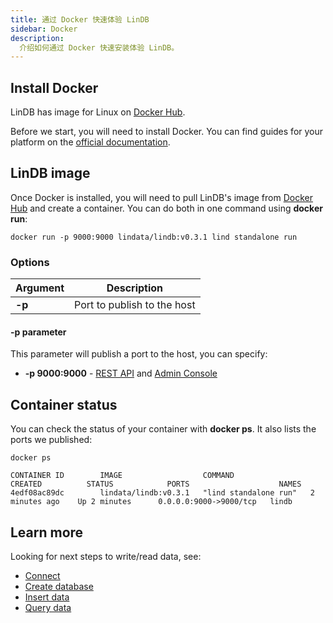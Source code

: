 ```yaml
---
title: 通过 Docker 快速体验 LinDB 
sidebar: Docker
description:
  介绍如何通过 Docker 快速安装体验 LinDB。
---
```


## Install Docker

LinDB has image for Linux on [Docker Hub](https://hub.docker.com/r/lindata/lindb).

Before we start, you will need to install Docker. You can find guides for your
platform on the [official documentation](https://docs.docker.com/get-docker/).

## LinDB image

Once Docker is installed, you will need to pull LinDB's image from
[Docker Hub](https://hub.docker.com/r/lindata/lindb) and create a container. You can do both in one
command using **docker run**:

```shell
docker run -p 9000:9000 lindata/lindb:v0.3.1 lind standalone run
```

### Options

| Argument | Description                 |
| -------- | --------------------------- |
| **-p**     | Port to publish to the host |


#### **-p** parameter

This parameter will publish a port to the host, you can specify:

- **-p 9000:9000** - [REST API](/docs/lindb/api/index) and [Admin Console](/docs/lindb/admin-console/index)

## Container status

You can check the status of your container with **docker ps**. It also lists the
ports we published:

```shell
docker ps
```

```shell 
CONTAINER ID        IMAGE                  COMMAND                 CREATED          STATUS            PORTS                    NAMES
4edf08ac89dc        lindata/lindb:v0.3.1   "lind standalone run"   2 minutes ago    Up 2 minutes      0.0.0.0:9000->9000/tcp   lindb
```

## Learn more

Looking for next steps to write/read data, see:

- [Connect](/docs/lindb/developer-guide/connect)
- [Create database](/docs/lindb/developer-guide/create-database)
- [Insert data](/docs/lindb/developer-guide/insert-data)
- [Query data](/docs/lindb/developer-guide/query-data)
